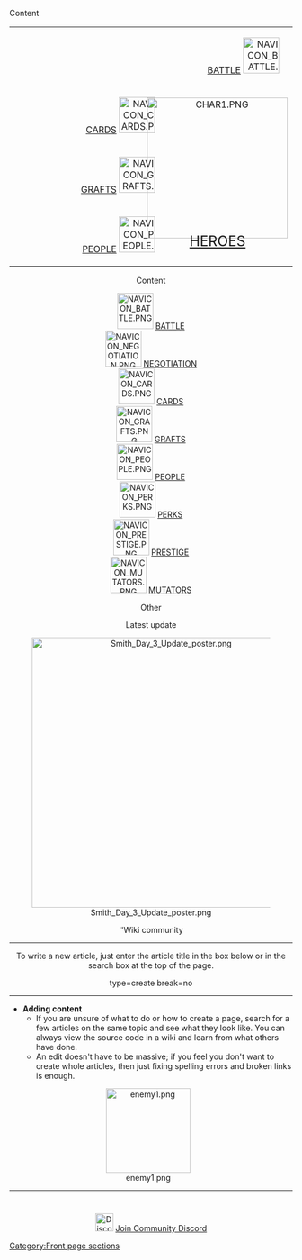 <div class="fpbox nomobile"><!-- BEGIN Content box-->
<div class="heading">Content</div>
<div class="body" style="text-transform:uppercase">
{|style="width:100%"
|style="text-align:right; width:50%" colspan="2"|<div class="navhov">[[Battle]] [[File:Navicon battle.png|64px|link=Battle]]&emsp;</div>
|colspan="2" style="width:50%"|<div class="navhov">&emsp;[[File:Navicon negotiation.png|64px|link=Negotiation]] [[Negotiation]]</div>
|-
|style="text-align:right; width:45%"|<div class="navhov" style="margin-right:-30px">[[Cards]] [[File:Navicon cards.png|64px|link=Cards]]</div>
|rowspan="3" colspan="2" style="text-align:center"|[[File:Char1.png|250px|link=Heroes]]<br><div style="margin-top:-35px; font-size:25px">[[Heroes]]</div>
|style="width:45%"|<div class="navhov" style="margin-left:-30px">[[File:Navicon perks.png|64px|link=Perks]] [[Perks]]</div>
|-
|style="text-align:right"|<div class="navhov" style="margin-right:-30px">[[Grafts]] [[File:Navicon grafts.png|64px|link=Grafts]]</div>
|<div class="navhov" style="margin-left:-30px">[[File:Navicon prestige.png|64px|link=Prestige]] [[Prestige]]</div>
|-
|style="text-align:right"|<div class="navhov" style="margin-right:-30px">[[:Category:Characters|People]] [[File:Navicon people.png|64px|link=Category:Characters]]</div>
|<div class="navhov" style="margin-left:-30px">[[File:Navicon mutators.png|64px|link=Mutators]] [[Mutators]]</div>
|}
</div>
</div><!-- END Content box-->

<div class="fpbox mobileonly" id="fproles" style="text-align: center;"><!-- BEGIN Mobile content box-->
<div class="heading desktopcenter mobileleft">Content</div>
<div class="body"><div class="fplinks"><!--
-->{{FP link|Heroes|width = wide}}<!--
--></div><div style="text-transform:uppercase">
[[File:Navicon battle.png|64px|link=Battle]] [[Battle]]<br>
[[File:Navicon negotiation.png|64px|link=Negotiation]] [[Negotiation]]<br>
[[File:Navicon cards.png|64px|link=Cards]] [[Cards]]<br>
[[File:Navicon grafts.png|64px|link=Grafts]] [[Grafts]]<br>
[[File:Navicon people.png|64px|link=Category:Characters]] [[:Category:Characters|People]]<br>
[[File:Navicon perks.png|64px|link=Perks]] [[Perks]]<br>
[[File:Navicon prestige.png|64px|link=Prestige]] [[Prestige]]<br>
[[File:Navicon mutators.png|64px|link=Mutators]] [[Mutators]]
</div>
</div>
</div><!-- END Mobile content box-->

<div class="fpbox mobilecollapsible expanded" id="fproles" style="text-align: center;"><!-- BEGIN Other content box-->
<div class="heading desktopcenter mobileleft">Other</div>
<div class="body"><div class="fplinks"><!--
-->{{FP link|Griftlands|width = wide}}<!--
-->{{FP link|Developers|width = wide}}<!--
-->{{FP link|System requirements|Requirements|width = wide}}<!--
-->{{FP link|How to play guide of Griftlands|How to play|width = wide}}<!--
-->{{FP link|Locations|width = wide}}<!--
-->{{FP link|Quests|width = wide}}<!--
--></div></div>
</div><!-- END Other content box-->

<div class="fpbox mobilecollapsible expanded" style="text-align: center"><!-- BEGIN Latest update box-->
<div class="heading desktopcenter mobileleft">Latest update</div>
<div class="body">
[[File:Smith Day 3 Update poster.png|480px|link=Version History/Smith Day 3 Update]]
</div>
</div><!-- END Latest update box-->

<div class="fpbox mobilecollapsible expanded" id="fpcommunity" style="text-align: center;"><!-- BEGIN Links box-->
<div class="heading desktopcenter mobileleft">''Wiki community</div>
<div class="body">
{{FP link|Special:UserLogin/signup|Register|size=wide}}
{{FP link|Project:Community portal|How to help|size=wide}}
----
<div class="nomobile">
<div>To write a new article, just enter the article title in the box below or in the search box at the top of the page.</div>
<inputbox>
type=create
break=no
</inputbox>
----
<div style="text-align: left;">
* '''Adding content'''
** If you are unsure of what to do or how to create a page, search for a few articles on the same topic and see what they look like. You can always view the source code in a wiki and learn from what others have done.
** An edit doesn't have to be massive; if you feel you don't want to create whole articles, then just fixing spelling errors and broken links is enough.</div>
<div style="margin-right:10px">[[File:enemy1.png|150px|right|link=]]</div>
----
<div style="margin-top:40px">[[File:Discord icon.png|32px|link=https://discord.com/invite/upVSGA8]] [https://discord.com/invite/upVSGA8 Join Community Discord]</div>
</div>
</div></div><!--END Links box--><noinclude>
[[Category:Front page sections]]</noinclude>